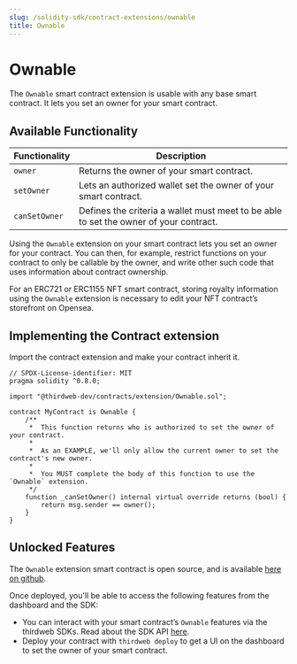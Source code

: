 ---
slug: /solidity-sdk/contract-extensions/ownable
title: Ownable
---

# Ownable

The `Ownable` smart contract extension is usable with any base smart contract. It lets you set an owner for your smart contract.

## Available Functionality

| Functionality | Description                                                                           |
| ------------- | ------------------------------------------------------------------------------------- |
| `owner`       | Returns the owner of your smart contract.                                             |
| `setOwner`    | Lets an authorized wallet set the owner of your smart contract.                       |
| `canSetOwner` | Defines the criteria a wallet must meet to be able to set the owner of your contract. |

Using the `Ownable` extension on your smart contract lets you set an owner for your contract. You can then, for example, restrict functions on your contract to only be callable by the owner, and write other such code that uses information about contract ownership.

For an ERC721 or ERC1155 NFT smart contract, storing royalty information using the `Ownable` extension is necessary to edit your NFT contract’s storefront on Opensea.

## Implementing the Contract extension

Import the contract extension and make your contract inherit it.

```solidity
// SPDX-License-identifier: MIT
pragma solidity ^0.8.0;

import "@thirdweb-dev/contracts/extension/Ownable.sol";

contract MyContract is Ownable {
    /**
     *  This function returns who is authorized to set the owner of your contract.
     *
     *  As an EXAMPLE, we'll only allow the current owner to set the contract's new owner.
     *
     *  You MUST complete the body of this function to use the `Ownable` extension.
     */
    function _canSetOwner() internal virtual override returns (bool) {
        return msg.sender == owner();
    }
}
```

## Unlocked Features

The `Ownable` extension smart contract is open source, and is available [here on github](https://github.com/thirdweb-dev/contracts/blob/main/contracts/extension/Ownable.sol).

Once deployed, you'll be able to access the following features from the dashboard and the SDK:

- You can interact with your smart contract’s `Ownable` features via the thirdweb SDKs. Read about the SDK API [here](https://portal.thirdweb.com/typescript/sdk.contractmetadata).
- Deploy your contract with `thirdweb deploy` to get a UI on the dashboard to set the owner of your smart contract.
